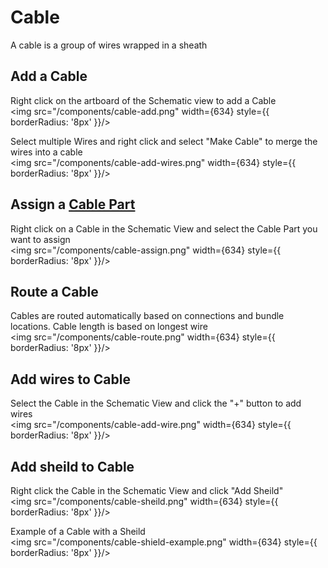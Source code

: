 # Cable
A cable is a group of wires wrapped in a sheath

## Add a Cable
Right click on the artboard of the Schematic view to add a Cable
<br />
<img src="/components/cable-add.png" width={634} style={{ borderRadius: '8px' }}/>

Select multiple Wires and right click and select "Make Cable" to merge the wires into a cable
<br />
<img src="/components/cable-add-wires.png" width={634} style={{ borderRadius: '8px' }}/>

## Assign a [Cable Part](/parts/part-cable)
Right click on a Cable in the Schematic View and select the Cable Part you want to assign
<br />
<img src="/components/cable-assign.png" width={634} style={{ borderRadius: '8px' }}/>

## Route a Cable
Cables are routed automatically based on connections and bundle locations. Cable length is based on longest wire
<br />
<img src="/components/cable-route.png" width={634} style={{ borderRadius: '8px' }}/>

## Add wires to Cable

Select the Cable in the Schematic View and click the "+" button to add wires
<br />
<img src="/components/cable-add-wire.png" width={634} style={{ borderRadius: '8px' }}/>

## Add sheild to Cable

Right click the Cable in the Schematic View and click "Add Sheild"
<br />
<img src="/components/cable-sheild.png" width={634} style={{ borderRadius: '8px' }}/>

Example of a Cable with a Sheild
<br />
<img src="/components/cable-shield-example.png" width={634} style={{ borderRadius: '8px' }}/>